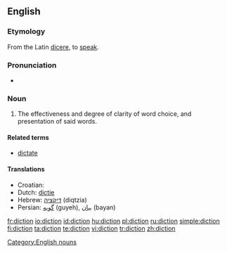 ==English==

===Etymology===
From the Latin [[dicere]], to [[speak]].

===Pronunciation===
* {{audio|en-us-diction.ogg|Audio (US)}}
*: {{rhymes|ɪkʃən}}

===Noun===
{{en-noun|-}}

# The effectiveness and degree of clarity of word choice, and presentation of said words.

====Related terms====
* [[dictate]]

====Translations====
* Croatian: {{t-|hr|dikcija|f}}
* Dutch: [[dictie]] {{f}}
* Hebrew: [[דיקציה]] (diqtzia) {{f}}
* Persian: [[گویه]] (guyeh), [[بیان]] (bayan)

[[Category:English nouns]]

[[fr:diction]]
[[io:diction]]
[[id:diction]]
[[hu:diction]]
[[pl:diction]]
[[ru:diction]]
[[simple:diction]]
[[fi:diction]]
[[ta:diction]]
[[te:diction]]
[[vi:diction]]
[[tr:diction]]
[[zh:diction]]